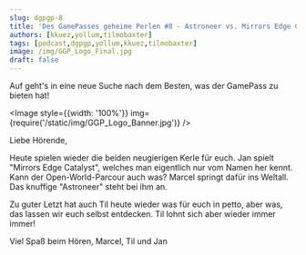 ```yaml
---
slug: dgpgp-8
title: 'Des GamePasses geheime Perlen #8 - Astroneer vs. Mirrors Edge Catalyst'
authors: [kkuez,yollum,tilmobaxter]
tags: [podcast,dgpgp,yollum,kkuez,tilmobaxter]
image: /img/GGP_Logo_Final.jpg
draft: false
---
```



Auf geht's in eine neue Suche nach dem Besten, was der GamePass zu bieten hat!

<Image style={{width: '100%'}} img={require('/static/img/GGP_Logo_Banner.jpg')} />

<!--truncate-->

Liebe Hörende,

Heute spielen wieder die beiden neugierigen Kerle für euch.
Jan spielt "Mirrors Edge Catalyst", welches man eigentlich nur vom Namen her kennt.
Kann der Open-World-Parcour auch was?
Marcel springt dafür ins Weltall.
Das knuffige "Astroneer" steht bei ihm an.

Zu guter Letzt hat auch Til heute wieder was für euch in petto, aber was, das lassen wir euch selbst entdecken. Til lohnt sich aber wieder immer immer!

Viel Spaß beim Hören,
Marcel, Til und Jan

<ReactPlayer
    width="100%"
    height="50px"
    controls
    url='https://m10z.picnotes.de/DesGamePassesGeheimePerlen/DesGamePassesGeheimePerlen_8.mp3'
/>
